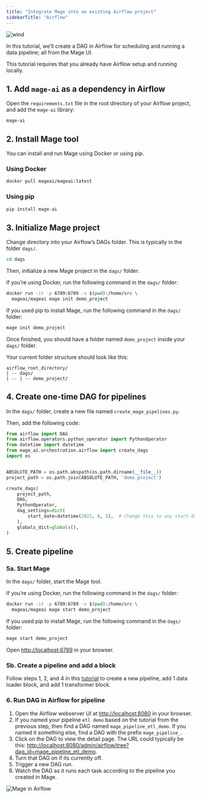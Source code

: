 ```yaml
---
title: "Integrate Mage into an existing Airflow project"
sidebarTitle: "Airflow"
---
```


<img alt="wind" src="/images/airflow.gif" />

In this tutorial, we’ll create a DAG in Airflow for scheduling and running a
data pipeline; all from the Mage UI.

<Note>
  This tutorial requires that you already have Airflow setup and running
  locally.
</Note>

## 1. Add `mage-ai` as a dependency in Airflow

Open the `requirements.txt` file in the root directory of your Airflow project,
and add the `mage-ai` library:

```
mage-ai
```

## 2. Install Mage tool

You can install and run Mage using Docker or using pip.

### Using Docker

```bash
docker pull mageai/mageai:latest
```

### Using pip

```bash
pip install mage-ai
```

## 3. Initialize Mage project

Change directory into your Airflow’s DAGs folder. This is typically in the
folder `dags/`.

```bash
cd dags
```

Then, initialize a new Mage project in the `dags/` folder.

If you’re using Docker, run the following command in the `dags/` folder:

```bash
docker run -it -p 6789:6789 -v $(pwd):/home/src \
  mageai/mageai mage init demo_project
```

If you used pip to install Mage, run the following command in the `dags/`
folder:

```bash
mage init demo_project
```

Once finished, you should have a folder named `demo_project` inside your `dags/`
folder.

Your current folder structure should look like this:

```
airflow_root_directory/
| -- dags/
| -- | -- demo_project/
```

## 4. Create one-time DAG for pipelines

In the `dags/` folder, create a new file named `create_mage_pipelines.py`.

Then, add the following code:

```python
from airflow import DAG
from airflow.operators.python_operator import PythonOperator
from datetime import datetime
from mage_ai.orchestration.airflow import create_dags
import os


ABSOLUTE_PATH = os.path.abspath(os.path.dirname(__file__))
project_path = os.path.join(ABSOLUTE_PATH, 'demo_project')

create_dags(
    project_path,
    DAG,
    PythonOperator,
    dag_settings=dict(
        start_date=datetime(2022, 8, 5),  # Change this to any start date you want
    ),
    globals_dict=globals(),
)
```

## 5. Create pipeline

### 5a. Start Mage

In the `dags/` folder, start the Mage tool.

If you’re using Docker, run the following command in the `dags/` folder:

```bash
docker run -it -p 6789:6789 -v $(pwd):/home/src \
  mageai/mageai mage start demo_project
```

If you used pip to install Mage, run the following command in the `dags/`
folder:

```bash
mage start demo_project
```

Open [http://localhost:6789](http://localhost:6789) in your browser.

### 5b. Create a pipeline and add a block

Follow steps 1, 2, and 4 in this [tutorial](/tutorials/load-api-data) to create
a new pipeline, add 1 data loader block, and add 1 transformer block.

### 6. Run DAG in Airflow for pipeline

1. Open the Airflow webserver UI at
   [http://localhost:8080](http://localhost:8080) in your browser.
2. If you named your pipeline `etl demo` based on the tutorial from the previous
   step, then find a DAG named `mage_pipeline_etl_demo`. If you named it
   something else, find a DAG with the prefix `mage_pipeline_`.
3. Click on the DAG to view the detail page. The URL could typically be this:
   [http://localhost:8080/admin/airflow/tree?dag_id=mage_pipeline_etl_demo](http://localhost:8080/admin/airflow/tree?dag_id=mage_pipeline_etl_demo).
4. Turn that DAG on if its currently off.
5. Trigger a new DAG run.
6. Watch the DAG as it runs each task according to the pipeline you created in
   Mage.

<img alt="Mage in Airflow" src="/images/mage-airflow.jpg" />
